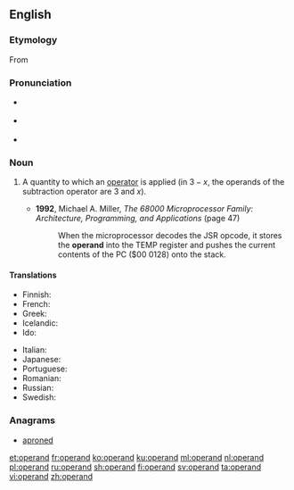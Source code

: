 ==English==

===Etymology===
From {{etyl|LL.|en}} {{m|la|operandum}}

===Pronunciation===
* {{a|UK}} {{IPA|/ɒpə(ɹ)ænd/|lang=en}}
* {{a|UK}} {{IPA|/ˈɑp ə ˌrænd/|lang=en}}
* {{audio|En-us-operand.ogg|Audio (US)|lang=en}}

===Noun===
{{en-noun}}

# {{label|en|mathematics|computing}} A quantity to which an [[operator]] is applied (in <math>3 - x</math>, the operands of the subtraction operator are 3 and <math>x</math>).
#* '''1992''', Michael A. Miller, ''The 68000 Microprocessor Family: Architecture, Programming, and Applications'' (page 47)
#*: When the microprocessor decodes the JSR opcode, it stores the '''operand''' into the TEMP register and pushes the current contents of the PC ($00 0128) onto the stack.

====Translations====
{{trans-top|quantity to which an operator is applied}}
* Finnish: {{t+|fi|operandi}}
* French: {{t+|fr|opérande|m}}
* Greek: {{t|el|τελεστέος|m}}
* Icelandic: {{t|is|þolandi|m}}
* Ido: {{t|io|operacario}}
{{trans-mid}}
* Italian: {{t+|it|operando|m}}
* Japanese: {{t|ja|被演算子|tr=ひえんざんし, hienzanshi|sc=Jpan}}
* Portuguese: {{t+|pt|operando}}
* Romanian: {{t|ro|operand}}
* Russian: {{t+|ru|опера́нд|m}}
* Swedish: {{t+|sv|operand}}
{{trans-bottom}}

===Anagrams===
* [[aproned#English|aproned]]

[[et:operand]]
[[fr:operand]]
[[ko:operand]]
[[ku:operand]]
[[ml:operand]]
[[nl:operand]]
[[pl:operand]]
[[ru:operand]]
[[sh:operand]]
[[fi:operand]]
[[sv:operand]]
[[ta:operand]]
[[vi:operand]]
[[zh:operand]]